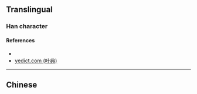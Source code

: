 {{character info/new}}
==Translingual==

===Han character===
{{Han char|rn=85|rad=水|as=04|sn=7|four=|canj=TTE|ids=⿱井水}}

====References====
* {{Han ref|kx=0607.140|dkj=17156|dj=1001.010|hdz=31556.050|uh=6C6C|ud=27756}}
* [http://yedict.com/htm/6C/6C6C.htm yedict.com (叶典)]

----

==Chinese==
{{zh-see|阱|v}}